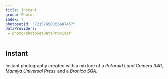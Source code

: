 ```yaml
---
title: Instant
group: Photos
index: 7
photosetId: "72157650066687457"
dataProviders:
 - photo/photoSetDataProvider
---
```


## Instant

Instant photography created with a mixture of a _Polaroid Land Camera 340_, _Mamiya Universal Press_ and a _Bronica SQA_.

<PhotoSet />
